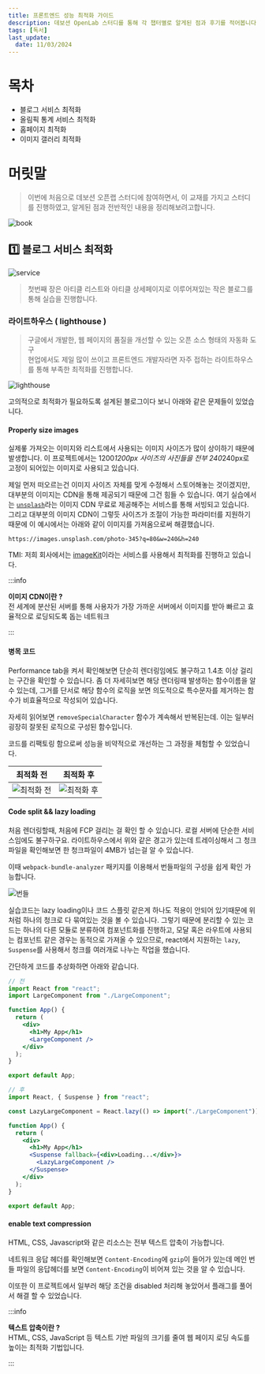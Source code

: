 ```yaml
---
title: 프론트엔드 성능 최적화 가이드
description: 데보션 OpenLab 스터디를 통해 각 챕터별로 알게된 점과 후기를 적어봅니다.
tags: [독서]
last_update:
  date: 11/03/2024
---
```


# 목차

- 블로그 서비스 최적화
- 올림픽 통계 서비스 최적화
- 홈페이지 최적화
- 이미지 갤러리 최적화

# 머릿말

> 이번에 처음으로 데보션 오픈랩 스터디에 참여하면서, 이 교재를 가지고 스터디를 진행하였고, 알게된 점과 전반적인 내용을 정리해보려고합니다.

![book](https://contents.kyobobook.co.kr/sih/fit-in/458x0/pdt/9788966263745.jpg)

## 1️⃣ 블로그 서비스 최적화

![service](https://i.ibb.co/L6qJC1H/Screenshot-2024-11-03-at-3-54-01-AM.png)

> 첫번째 장은 아티클 리스트와 아티클 상세페이지로 이루어져있는 작은 블로그를 통해 실습을 진행합니다.

### 라이트하우스 ( lighthouse )

> 구글에서 개발한, 웹 페이지의 품질을 개선할 수 있는 오픈 소스 형태의 자동화 도구 <br />
> 현업에서도 제일 많이 쓰이고 프론트엔드 개발자라면 자주 접하는 라이트하우스를 통해 부족한 최적화를 진행합니다.

![lighthouse](https://i.ibb.co/8xbQYQp/Screenshot-2024-11-03-at-4-03-01-AM.png)

고의적으로 최적화가 필요하도록 설계된 블로그이다 보니 아래와 같은 문제들이 있었습니다.

#### Properly size images

실제롷 가져오는 이미지와 리스트에서 사용되는 이미지 사이즈가 많이 상이하기 때문에 발생합니다.
이 프로젝트에서는 1200*1200px 사이즈의 사진들을 전부 240*240px로 고정이 되어있는 이미지로 사용되고 있습니다.

제일 먼저 떠오르는건 이미지 사이즈 자체를 맞게 수정해서 스토어해놓는 것이겠지만,
대부분의 이미지는 CDN을 통해 제공되기 때문에 그건 힘들 수 있습니다.
여기 실습에서는 [`unsplash`](https://unsplash.com/)라는 이미지 CDN 무료로 제공해주는
서비스를 통해 서빙되고 있습니다. 그리고 대부분의 이미지 CDN이 그렇듯 사이즈가 조절이 가능한 파라미터를 지원하기 때문에
이 예시에서는 아래와 같이 이미지를 가져옴으로써 해결했습니다.

`https://images.unsplash.com/photo-345?q=80&w=240&h=240`

TMI: 저희 회사에서는 [imageKit](https://imagekit.io/features/automatic-image-optimization/)이라는 서비스를 사용해서 최적화를 진행하고 있습니다.

:::info

**이미지 CDN이란 ?** <br />
전 세계에 분산된 서버를 통해 사용자가 가장 가까운 서버에서 이미지를 받아 빠르고 효율적으로 로딩되도록 돕는 네트워크

:::

#### 병목 코드

Performance tab을 켜서 확인해보면 단순히 렌더링임에도 불구하고 1.4초 이상 걸리는 구간을 확인할 수 있습니다.
좀 더 자세히보면 해당 렌더링때 발생하는 함수이름을 알 수 있는데, 그거를 단서로 해당 함수의 로직을 보면 의도적으로 특수문자를 제거하는 함수가 비효율적으로 작성되어 있습니다.

자세히 읽어보면 `removeSpecialCharacter` 함수가 계속해서 반복된는데. 이는 일부러 굉장히 잘못된 로직으로 구성된 함수입니다.

코드를 리팩토링 함으로써 성능을 비약적으로 개선하는 그 과정을 체험할 수 있었습니다.

|                                   최적화 전                                    |                                   최적화 후                                    |
| :----------------------------------------------------------------------------: | :----------------------------------------------------------------------------: |
| ![최적화 전](https://i.ibb.co/9pbZJzM/Screenshot-2024-11-03-at-5-38-14-AM.png) | ![최적화 후](https://i.ibb.co/r2W8WJV/Screenshot-2024-11-03-at-5-37-07-AM.png) |

#### Code split && lazy loading

처음 렌더링할때, 처음에 FCP 걸리는 걸 확인 할 수 있습니다. 로컬 서버에 단순한 서비스임에도 불구하구요. 라이트하우스에서 위와 같은 경고가 있는데 트레이싱해서 그 청크파일을 확인해보면 한 청크파일이 4MB가 넘는걸 알 수 있습니다.

이때 `webpack-bundle-analyzer` 패키지를 이용해서 번들파일의 구성을 쉽게 확인 가능합니다.

![번들](https://i.ibb.co/GCgqvhZ/Screenshot-2024-11-03-at-5-51-26-AM.png)

실습코드는 lazy loading이나 코드 스플릿 같은게 하나도 적용이 안되어 있기때문에 위처럼 하나의 청크로 다 묶여있는 것을 볼 수 있습니다. 그렇기 때문에 분리할 수 있는 코드는 하나의 다른 모듈로 분류하여 컴포넌트화를 진행하고, 모달 혹은 라우트에 사용되는 컴포넌트 같은 경우는 동적으로 가져올 수 있으므로, react에서 지원하는 `lazy`, `Suspense`를 사용해서 청크를 여러개로 나누는 작업을 했습니다.

간단하게 코드를 추상화하면 아래와 같습니다.

```jsx
// 전
import React from "react";
import LargeComponent from "./LargeComponent";

function App() {
  return (
    <div>
      <h1>My App</h1>
      <LargeComponent />
    </div>
  );
}

export default App;
```

```jsx
// 후
import React, { Suspense } from "react";

const LazyLargeComponent = React.lazy(() => import("./LargeComponent"));

function App() {
  return (
    <div>
      <h1>My App</h1>
      <Suspense fallback={<div>Loading...</div>}>
        <LazyLargeComponent />
      </Suspense>
    </div>
  );
}

export default App;
```

#### enable text compression

HTML, CSS, Javascript와 같은 리소스는 전부 텍스트 압축이 가능합니다.

네트워크 응답 헤더를 확인해보면 `Content-Encoding`에 `gzip`이 들어가 있는데 메인 번들 파일의 응답헤더를 보면 `Content-Encoding`이 비어져 있는 것을 알 수 있습니다.

이또한 이 프로젝트에서 일부러 해당 조건을 disabled 처리해 놓았어서 플래그를 풀어서 해결 할 수 있었습니다.

:::info

**텍스트 압축이란 ?** <br />
HTML, CSS, JavaScript 등 텍스트 기반 파일의 크기를 줄여 웹 페이지 로딩 속도를 높이는 최적화 기법입니다.

:::
